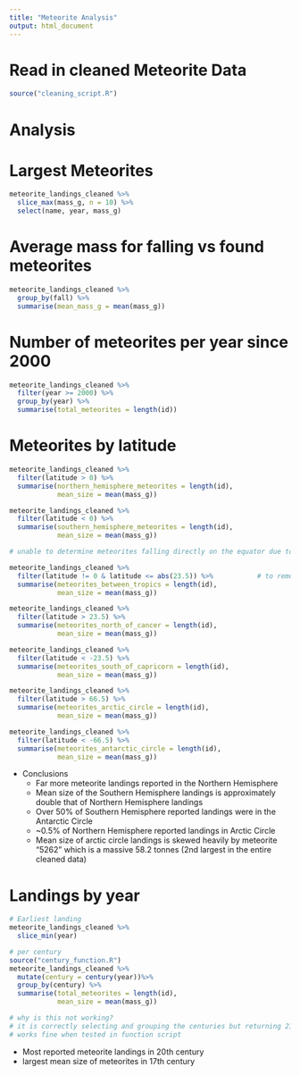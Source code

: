 ```yaml
---
title: "Meteorite Analysis"
output: html_document
---
```

# Read in cleaned Meteorite Data
```r
source("cleaning_script.R")
```

# Analysis

# Largest Meteorites

```r
meteorite_landings_cleaned %>% 
  slice_max(mass_g, n = 10) %>% 
  select(name, year, mass_g)
```

# Average mass for falling vs found meteorites

```r
meteorite_landings_cleaned %>% 
  group_by(fall) %>% 
  summarise(mean_mass_g = mean(mass_g))
```

# Number of meteorites per year since 2000

```r
meteorite_landings_cleaned %>% 
  filter(year >= 2000) %>% 
  group_by(year) %>% 
  summarise(total_meteorites = length(id))

```

# Meteorites by latitude

```r
meteorite_landings_cleaned %>% 
  filter(latitude > 0) %>% 
  summarise(northern_hemisphere_meteorites = length(id),
            mean_size = mean(mass_g))

meteorite_landings_cleaned %>% 
  filter(latitude < 0) %>% 
  summarise(southern_hemisphere_meteorites = length(id),
            mean_size = mean(mass_g))

# unable to determine meteorites falling directly on the equator due to coercing "0" of NA's 

meteorite_landings_cleaned %>% 
  filter(latitude != 0 & latitude <= abs(23.5)) %>%           # to remove coerced 0 values
  summarise(meteorites_between_tropics = length(id),
            mean_size = mean(mass_g))

meteorite_landings_cleaned %>% 
  filter(latitude > 23.5) %>% 
  summarise(meteorites_north_of_cancer = length(id),
            mean_size = mean(mass_g))

meteorite_landings_cleaned %>% 
  filter(latitude < -23.5) %>% 
  summarise(meteorites_south_of_capricorn = length(id),
            mean_size = mean(mass_g))

meteorite_landings_cleaned %>% 
  filter(latitude > 66.5) %>% 
  summarise(meteorites_arctic_circle = length(id),
            mean_size = mean(mass_g))

meteorite_landings_cleaned %>% 
  filter(latitude < -66.5) %>% 
  summarise(meteorites_antarctic_circle = length(id),
            mean_size = mean(mass_g))
```
* Conclusions
    -   Far more meteorite landings reported in the Northern Hemisphere
    -   Mean size of the Southern Hemisphere landings is approximately double that of Northern Hemisphere landings
    -   Over 50% of Southern Hemisphere reported landings were in the Antarctic Circle
    -   ~0.5% of Northern Hemisphere reported landings in Arctic Circle
    -   Mean size of arctic circle landings is skewed heavily by meteorite "5262" which is a massive 58.2 tonnes (2nd largest in the entire cleaned data) 

# Landings by year

```r
# Earliest landing
meteorite_landings_cleaned %>% 
  slice_min(year)

# per century
source("century_function.R")
meteorite_landings_cleaned %>% 
  mutate(century = century(year))%>% 
  group_by(century) %>% 
  summarise(total_meteorites = length(id),
            mean_size = mean(mass_g))

# why is this not working?
# it is correctly selecting and grouping the centuries but returning 21th century
# works fine when tested in function script
```
* Most reported meteorite landings in 20th century
* largest mean size of meteorites in 17th century 



  


















